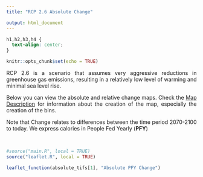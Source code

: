 ```yaml
---
title: "RCP 2.6 Absolute Change"

output: html_document
---
```

<style>
body {
text-align: justify}
</style>

```css
h1,h2,h3,h4 {
  text-align: center;
}
```

```r
knitr::opts_chunk$set(echo = TRUE)
```


RCP 2.6 is a scenario that assumes very aggressive reductions in greenhouse gas emissions, resulting in a relatively low level of warming and minimal sea level rise.

Below you can view the absolute and relative change maps. Check the [Map Description](map_description.html) for information about the creation of the map, especially the creation of the bins.

Note that Change relates to differences between the time period 2070-2100 to today. We express calories in People Fed Yearly (**PFY**)

<br>

```r

#source("main.R", local = TRUE)
source("leaflet.R", local = TRUE)
```

```r
leaflet_function(absolute_tifs[1], "Absolute PFY Change")
```